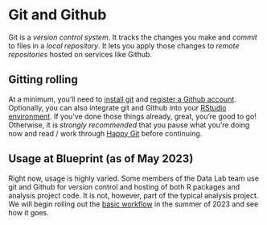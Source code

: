 # Git and Github {#sec-wf-git}

Git is a _version control system_. 
It tracks the changes you make and _commit_ to files in a _local repository_.
It lets you apply those changes to _remote repositories_ hosted on services like Github. 

## Gitting rolling

At a minimum, you'll need to [install git](https://happygitwithr.com/install-git.html) and [register a Github account](https://happygitwithr.com/github-acct.html).
Optionally, you can also integrate git and Github into your [RStudio environment](https://happygitwithr.com/rstudio-git-github.html). 
If you've done those things already, great, you're good to go! 
Otherwise, it is _strongly recommended_ that you pause what you're doing now and read / work through [Happy Git](https://happygitwithr.com/) before continuing. 

## Usage at Blueprint (as of May 2023)

Right now, usage is highly varied. 
Some members of the Data Lab team use git and Github for version control and hosting of both R packages and analysis project code. 
It is not, however, part of the typical analysis project. 
We will begin rolling out the [basic workflow](#sec-wf-basic) in the summer of 2023 and see how it goes. 
